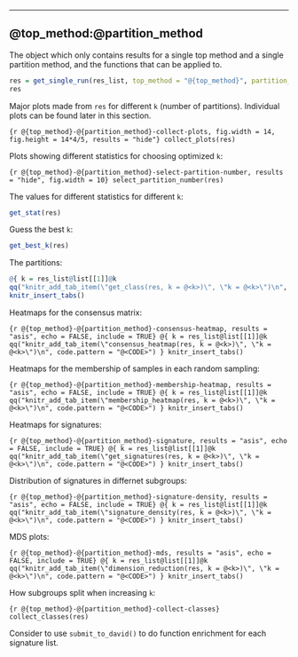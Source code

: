 
---------------------------------------------------

## @{top_method}:@{partition_method}

The object which only contains results for a single top method and a single partition method,
and the functions that can be applied to.

```r
res = get_single_run(res_list, top_method = "@{top_method}", partition_method = "@{partition_method}")
res
```

Major plots made from `res` for different `k` (number of partitions). Individual plots can be found
later in this section.

```{r @{top_method}-@{partition_method}-collect-plots, fig.width = 14, fig.height = 14*4/5, results = "hide"}
collect_plots(res)
```

Plots showing different statistics for choosing optimized `k`:

```{r @{top_method}-@{partition_method}-select-partition-number, results = "hide", fig.width = 10}
select_partition_number(res)
```

The values for different statistics for different `k`:

```r
get_stat(res)
```

Guess the best `k`:

```r
get_best_k(res)
```

The partitions:

```r
@{ k = res_list@list[[1]]@k
qq("knitr_add_tab_item(\"get_class(res, k = @<k>)\", \"k = @<k>\")\n", code.pattern = "@<CODE>") }
knitr_insert_tabs()
```

Heatmaps for the consensus matrix:

```{r @{top_method}-@{partition_method}-consensus-heatmap, results = "asis", echo = FALSE, include = TRUE}
@{ k = res_list@list[[1]]@k
qq("knitr_add_tab_item(\"consensus_heatmap(res, k = @<k>)\", \"k = @<k>\")\n", code.pattern = "@<CODE>") }
knitr_insert_tabs()
```

Heatmaps for the membership of samples in each random sampling:

```{r @{top_method}-@{partition_method}-membership-heatmap, results = "asis", echo = FALSE, include = TRUE}
@{ k = res_list@list[[1]]@k
qq("knitr_add_tab_item(\"membership_heatmap(res, k = @<k>)\", \"k = @<k>\")\n", code.pattern = "@<CODE>") }
knitr_insert_tabs()
```

Heatmaps for signatures:

```{r @{top_method}-@{partition_method}-signature, results = "asis", echo = FALSE, include = TRUE}
@{ k = res_list@list[[1]]@k
qq("knitr_add_tab_item(\"get_signatures(res, k = @<k>)\", \"k = @<k>\")\n", code.pattern = "@<CODE>") }
knitr_insert_tabs()
```

Distribution of signatures in differnet subgroups:

```{r @{top_method}-@{partition_method}-signature-density, results = "asis", echo = FALSE, include = TRUE}
@{ k = res_list@list[[1]]@k
qq("knitr_add_tab_item(\"signature_density(res, k = @<k>)\", \"k = @<k>\")\n", code.pattern = "@<CODE>") }
knitr_insert_tabs()
```

MDS plots:

```{r @{top_method}-@{partition_method}-mds, results = "asis", echo = FALSE, include = TRUE}
@{ k = res_list@list[[1]]@k
qq("knitr_add_tab_item(\"dimension_reduction(res, k = @<k>)\", \"k = @<k>\")\n", code.pattern = "@<CODE>") }
knitr_insert_tabs()
```

How subgroups split when increasing `k`:

```{r @{top_method}-@{partition_method}-collect-classes}
collect_classes(res)
```

Consider to use `submit_to_david()` to do function enrichment for each signature list.
